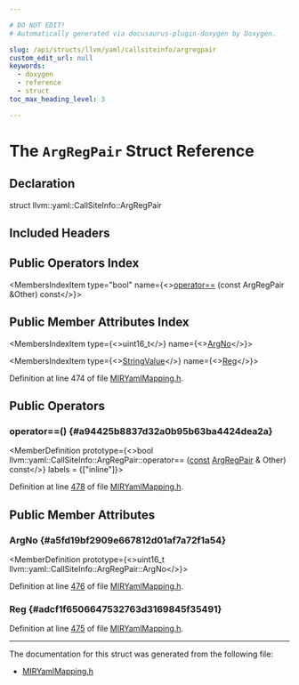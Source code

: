 ```yaml
---

# DO NOT EDIT!
# Automatically generated via docusaurus-plugin-doxygen by Doxygen.

slug: /api/structs/llvm/yaml/callsiteinfo/argregpair
custom_edit_url: null
keywords:
  - doxygen
  - reference
  - struct
toc_max_heading_level: 3

---
```





# The `ArgRegPair` Struct Reference

<DoxygenPage pluginConfig={pluginConfig}>



## Declaration

<CodeBlock>struct llvm::yaml::CallSiteInfo::ArgRegPair</CodeBlock>

## Included Headers

<IncludesList>
<IncludesListItem
  filePath="llvm/CodeGen/MIRYamlMapping.h"
  permalink="/docs/api/files/include/include/llvm/include/llvm/codegen/miryamlmapping-h"
  isLocal="true" />
</IncludesList>

## Public Operators Index

<MembersIndex>

<MembersIndexItem
  type="bool"
  name={<><a href="#a94425b8837d32a0b95b63ba4424dea2a">operator==</a> (const ArgRegPair &amp;Other) const</>}>
</MembersIndexItem>

</MembersIndex>

## Public Member Attributes Index

<MembersIndex>

<MembersIndexItem
  type={<>uint16&#95;t</>}
  name={<><a href="#a5fd19bf2909e667812d01af7a72f1a54">ArgNo</a></>}>
</MembersIndexItem>

<MembersIndexItem
  type={<><a href="/docs/api/structs/llvm/yaml/stringvalue">StringValue</a></>}
  name={<><a href="#adcf1f6506647532763d3169845f35491">Reg</a></>}>
</MembersIndexItem>

</MembersIndex>


Definition at line 474 of file <a href="/docs/api/files/include/include/llvm/include/llvm/codegen/miryamlmapping-h">MIRYamlMapping.h</a>.

<SectionDefinition>

## Public Operators

### operator==() {#a94425b8837d32a0b95b63ba4424dea2a}

<MemberDefinition
  prototype={<>bool llvm::yaml::CallSiteInfo::ArgRegPair::operator== (<a href="/docs/api/files/lib/lib/target/lib/target/aarch64/aarch64promoteconstant-cpp/#a90f8350fecae261c25be85d38b451bff">const</a> <a href="/docs/api/structs/llvm/yaml/callsiteinfo/argregpair">ArgRegPair</a> &amp; Other) const</>}
  labels = {["inline"]}>

Definition at line <a href="/docs/api/files/include/include/llvm/include/llvm/codegen/miryamlmapping-h/#l00478">478</a> of file <a href="/docs/api/files/include/include/llvm/include/llvm/codegen/miryamlmapping-h">MIRYamlMapping.h</a>.
</MemberDefinition>

</SectionDefinition>

<SectionDefinition>

## Public Member Attributes

### ArgNo {#a5fd19bf2909e667812d01af7a72f1a54}

<MemberDefinition
  prototype={<>uint16&#95;t llvm::yaml::CallSiteInfo::ArgRegPair::ArgNo</>}>

Definition at line <a href="/docs/api/files/include/include/llvm/include/llvm/codegen/miryamlmapping-h/#l00476">476</a> of file <a href="/docs/api/files/include/include/llvm/include/llvm/codegen/miryamlmapping-h">MIRYamlMapping.h</a>.
</MemberDefinition>

### Reg {#adcf1f6506647532763d3169845f35491}

<MemberDefinition
  prototype="StringValue llvm::yaml::CallSiteInfo::ArgRegPair::Reg">

Definition at line <a href="/docs/api/files/include/include/llvm/include/llvm/codegen/miryamlmapping-h/#l00475">475</a> of file <a href="/docs/api/files/include/include/llvm/include/llvm/codegen/miryamlmapping-h">MIRYamlMapping.h</a>.
</MemberDefinition>

</SectionDefinition>

<hr/>

The documentation for this struct was generated from the following file:

<ul>
<li><a href="/docs/api/files/include/include/llvm/include/llvm/codegen/miryamlmapping-h">MIRYamlMapping.h</a></li>
</ul>

</DoxygenPage>
